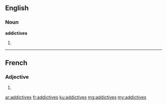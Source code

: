 ==English==

===Noun===
'''addictives'''

# {{plural of|addictive}}

----

==French==

===Adjective===
{{fr-adj-form}} {{f|p}}

# {{feminine plural of|addictif|lang=fr}}

[[ar:addictives]]
[[fr:addictives]]
[[ku:addictives]]
[[mg:addictives]]
[[my:addictives]]